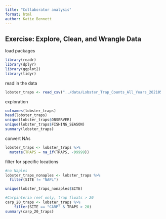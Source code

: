 ```yaml
---
title: "Collaborator analysis"
format: html
author: Katie Bennett
---
```


## Exercise: Explore, Clean, and Wrangle Data

load packages
```r
library(readr)
library(dplyr)
library(ggplot2)
library(tidyr)
```

read in the data
```r
lobster_traps <- read_csv("../data/Lobster_Trap_Counts_All_Years_20210519.csv")

```
exploration
```r
colnames(lobster_traps)
head(lobster_traps)
unique(lobster_traps$OBSERVER)
unique(lobster_traps$FISHING_SEASON)
summary(lobster_traps)
```

convert NAs
```r
lobster_traps <- lobster_traps %>% 
  mutate(TRAPS = na_if(TRAPS, -99999))
```

filter for specific locations
```r
#no Naples
lobster_traps_nonaples <- lobster_traps %>% 
  filter(SITE != "NAPL")

unique(lobster_traps_nonaples$SITE)

#Carpinteria reef only, trap floats > 20
carp_20_traps <- lobster_traps %>% 
    filter(SITE == "CARP" & TRAPS > 20)
summary(carp_20_traps)

```

